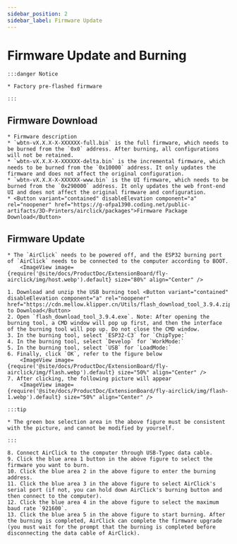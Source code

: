 ```yaml
---
sidebar_position: 2
sidebar_label: Firmware Update
---
```






# Firmware Update and Burning

    :::danger Notice

    * Factory pre-flashed firmware

    :::

## Firmware Download

    * Firmware description
    * `wbtn-vX.X.X-X-XXXXXX-full.bin` is the full firmware, which needs to be burned from the `0x0` address. After burning, all configurations will not be retained.
    * `wbtn-vX.X.X-X-XXXXXX-delta.bin` is the incremental firmware, which needs to be burned from the `0x10000` address. It only updates the firmware and does not affect the original configuration.
    * `wbtn-vX.X.X-X-XXXXXX-www.bin` is the UI firmware, which needs to be burned from the `0x290000` address. It only updates the web front-end UI and does not affect the original firmware and configuration.
    * <Button variant="contained" disableElevation component="a" rel="noopener" href="https://g-ofpa1390.coding.net/public-artifacts/3D-Printers/airclick/packages">Firmware Package Download</Button>

## Firmware Update
    * The `AirClick` needs to be powered off, and the ESP32 burning port of `AirClick` needs to be connected to the computer according to BOOT.
        <ImageView image={require('@site/docs/ProductDoc/ExtensionBoard/fly-airclick/img/host.webp').default} size="80%" align="Center" />

    1. Download and unzip the USB burning tool <Button variant="contained" disableElevation component="a" rel="noopener" href="https://cdn.mellow.klipper.cn/Utils/flash_download_tool_3.9.4.zip">Click to Download</Button>
    2. Open `flash_download_tool_3.9.4.exe`. Note: After opening the burning tool, a CMD window will pop up first, and then the interface of the burning tool will pop up. Do not close the CMD window.
    3. In the burning tool, select `ESP32-C3` for `ChipType:`
    4. In the burning tool, select `Develop` for `WorkMode:`
    5. In the burning tool, select `USB` for `LoadMode:`
    6. Finally, click `OK`, refer to the figure below
        <ImageView image={require('@site/docs/ProductDoc/ExtensionBoard/fly-airclick/img/flash.webp').default} size="50%" align="Center" />
    7. After clicking, the following picture will appear
        <ImageView image={require('@site/docs/ProductDoc/ExtensionBoard/fly-airclick/img/flash-1.webp').default} size="50%" align="Center" />

    :::tip

    * The green box selection area in the above figure must be consistent with the picture, and cannot be modified by yourself.

    :::

    8. Connect AirClick to the computer through USB-Typec data cable.
    9. Click the blue area 1 button in the above figure to select the firmware you want to burn.
    10. Click the blue area 2 in the above figure to enter the burning address.
    11. Click the blue area 3 in the above figure to select AirClick's serial port (if not, you can hold down AirClick's burning button and then connect to the computer).
    12. Click the blue area 4 in the above figure to select the maximum baud rate `921600`.
    13. Click the blue area 5 in the above figure to start burning. After the burning is completed, AirClick can complete the firmware upgrade (you must wait for the prompt that the burning is completed before disconnecting the data cable of AirClick).

